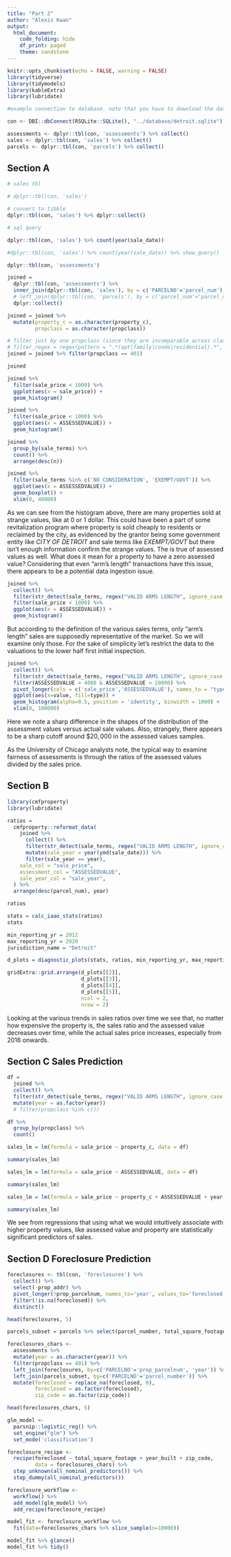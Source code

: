 ```yaml
---
title: "Part 2"
author: "Alexis Kwan"
output: 
  html_document:
    code_folding: hide
    df_print: paged
    theme: sandstone
---
```


```r
knitr::opts_chunk$set(echo = FALSE, warning = FALSE)
library(tidyverse)
library(tidymodels)
library(kableExtra)
library(lubridate)

#example connection to database. note that you have to download the database from onedrive

con <- DBI::dbConnect(RSQLite::SQLite(), "../database/detroit.sqlite")
```

```r
assessments <- dplyr::tbl(con, 'assessments') %>% collect()
sales <- dplyr::tbl(con, 'sales') %>% collect()
parcels <- dplyr::tbl(con, 'parcels') %>% collect()
```

## Section A

```r
# sales tbl

# dplyr::tbl(con, 'sales')

# convert to tibble
dplyr::tbl(con, 'sales') %>% dplyr::collect()

# sql query

dplyr::tbl(con, 'sales') %>% count(year(sale_date))

#dplyr::tbl(con, 'sales') %>% count(year(sale_date)) %>% show_query()

```

```r
dplyr::tbl(con, 'assessments')
```

```r
joined = 
  dplyr::tbl(con, 'assessments') %>%
  inner_join(dplyr::tbl(con, 'sales'), by = c('PARCELNO'='parcel_num'), suffix = c("_assessed","")) %>%
  # left_join(dplyr::tbl(con, 'parcels'), by = c('parcel_num'='parcel_number'), suffix = c("", "_parcel")) %>%
  dplyr::collect()

joined = joined %>%
  mutate(property_c = as.character(property_c),
         propclass = as.character(propclass))

# filter just by one propclass (since they are incomparable across classes)
# filter_regex = regex(pattern = ".*(apt|family|condo|residential).*", ignore_case = T)
joined = joined %>% filter(propclass == 401)

joined
```

```r
joined %>%
  filter(sale_price < 1000) %>%
  ggplot(aes(x = sale_price)) +
  geom_histogram()
```

```r
joined %>%
  filter(sale_price < 1000) %>%
  ggplot(aes(x = ASSESSEDVALUE)) +
  geom_histogram()
```

```r
joined %>%
  group_by(sale_terms) %>%
  count() %>% 
  arrange(desc(n))
```

```r
joined %>%
  filter(sale_terms %in% c('NO CONSIDERATION', 'EXEMPT/GOVT')) %>%
  ggplot(aes(x = ASSESSEDVALUE)) +
  geom_boxplot() + 
  xlim(0, 40000) 
```

As we can see from the histogram above, there are many properties sold at strange values, like at 0 or 1 dollar. This could have been a part of some revitalization program where property is sold cheaply to residents or reclaimed by the city, as evidenced by the grantor being some government entity like *CITY OF DETROIT* and sale terms like *EXEMPT/GOVT* but there isn't enough information confirm the strange values. The is true of assessed values as well. What does it mean for a property to have a zero assessed value? Considering that even "arm's length" transactions have this issue, there appears to be a potential data ingestion issue.

```r
joined %>%  
  collect() %>%
  filter(str_detect(sale_terms, regex("VALID ARMS LENGTH", ignore_case = TRUE))) %>%
  filter(sale_price < 1000) %>%
  ggplot(aes(x = ASSESSEDVALUE)) +
  geom_histogram()
```

But according to the definition of the various sales terms, only "arm's length" sales are supposedly representative of the market. So we will examine only those. For the sake of simplicity let's restrict the data to the valuations to the lower half first initial inspection.

```r
joined %>%
  collect() %>%
  filter(str_detect(sale_terms, regex("VALID ARMS LENGTH", ignore_case = TRUE))) %>%
  filter(ASSESSEDVALUE > 4000 & ASSESSEDVALUE < 20000) %>%
  pivot_longer(cols = c('sale_price','ASSESSEDVALUE'), names_to = "type", values_to = "value") %>%
  ggplot(aes(x=value, fill=type)) +
  geom_histogram(alpha=0.5, position = 'identity', binwidth = 1000) +
  xlim(0, 100000)
```

Here we note a sharp difference in the shapes of the distribution of the assessment values versus actual sale values. Also, strangely, there appears to be a sharp cutoff around $\$20,000$ in the assessed values samples.

As the University of Chicago analysts note, the typical way to examine fairness of assessments is through the ratios of the assessed values divided by the sales price.

## Section B

```r
library(cmfproperty)
library(lubridate)

ratios =
  cmfproperty::reformat_data(
    joined %>%
      collect() %>%
      filter(str_detect(sale_terms, regex("VALID ARMS LENGTH", ignore_case = TRUE))) %>%
      mutate(sale_year = year(ymd(sale_date))) %>%
      filter(sale_year == year),
    sale_col = "sale_price",
    assessment_col = "ASSESSEDVALUE",
    sale_year_col = "sale_year",
  ) %>%
  arrange(desc(parcel_num), year)

ratios
```

```r
stats = calc_iaao_stats(ratios)
stats
```


```r
min_reporting_yr = 2012
max_reporting_yr = 2020
jurisdiction_name = "Detroit"
```

```r
d_plots = diagnostic_plots(stats, ratios, min_reporting_yr, max_reporting_yr)
```

```r
gridExtra::grid.arrange(d_plots[[2]],
                        d_plots[[3]],
                        d_plots[[4]],
                        d_plots[[5]],
                        ncol = 2,
                        nrow = 2)
```

Looking at the various trends in sales ratios over time we see that, no matter how expensive the property is, the sales ratio and the assessed value decreases over time, while the actual sales price increases, especially from 2016 onwards.

## Section C Sales Prediction

```r
df = 
  joined %>%
  collect() %>%
  filter(str_detect(sale_terms, regex("VALID ARMS LENGTH", ignore_case = TRUE))) %>%
  mutate(year = as.factor(year))
  # filter(propclass %in% c())
```

```r
df %>%
  group_by(propclass) %>%
  count()
```

```r
sales_lm = lm(formula = sale_price ~ property_c, data = df)

summary(sales_lm)
```

```r
sales_lm = lm(formula = sale_price ~ ASSESSEDVALUE, data = df)

summary(sales_lm)
```

```r
sales_lm = lm(formula = sale_price ~ property_c + ASSESSEDVALUE + year, data = df)

summary(sales_lm)
```

We see from regressions that using what we would intuitively associate with higher property values, like assessed value and property are statistically significant predictors of sales. 

## Section D Foreclosure Prediction

```r
foreclosures <- tbl(con, 'foreclosures') %>%
  collect() %>%
  select(-prop_addr) %>%
  pivot_longer(!prop_parcelnum, names_to='year', values_to='foreclosed') %>%
  filter(!is.na(foreclosed)) %>%
  distinct()

head(foreclosures, 5)
```

```r
parcels_subset = parcels %>% select(parcel_number, total_square_footage, year_built, zip_code)

foreclosures_chars <- 
  assessments %>%
  mutate(year = as.character(year)) %>%
  filter(propclass == 401) %>%
  left_join(foreclosures, by=c('PARCELNO'='prop_parcelnum', 'year')) %>%
  left_join(parcels_subset, by=c('PARCELNO'='parcel_number')) %>%
  mutate(foreclosed = replace_na(foreclosed, 0),
         foreclosed = as.factor(foreclosed),
         zip_code = as.factor(zip_code))

head(foreclosures_chars, 5)
```

```r
glm_model <-
  parsnip::logistic_reg() %>%
  set_engine("glm") %>%
  set_mode('classification')

foreclosure_recipe <-
  recipe(foreclosed ~ total_square_footage + year_built + zip_code,
         data = foreclosures_chars) %>%
  step_unknown(all_nominal_predictors()) %>%
  step_dummy(all_nominal_predictors())

foreclosure_workflow <-
  workflow() %>%
  add_model(glm_model) %>%
  add_recipe(foreclosure_recipe)

model_fit <- foreclosure_workflow %>%
  fit(data=foreclosures_chars %>% slice_sample(n=10000))

model_fit %>% glance()
model_fit %>% tidy()
```

